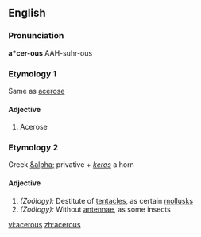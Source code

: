 ==English==

===Pronunciation===
'''a*cer-ous'''
AAH-suhr-ous

===Etymology 1===
Same as [[acerose]]

====Adjective====
#Acerose

===Etymology 2===
Greek [[&alpha;]] privative + ''[[keras]]'' a horn

====Adjective====
#''(Zoölogy):'' Destitute of [[tentacles]], as certain [[mollusks]]
#''(Zoölogy):'' Without [[antennae]], as some insects

[[vi:acerous]]
[[zh:acerous]]